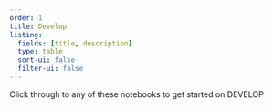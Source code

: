 ```yaml
---
order: 1
title: Develop
listing:
  fields: [title, description]
  type: table
  sort-ui: false
  filter-ui: false
---
```


Click through to any of these notebooks to get started on  DEVELOP